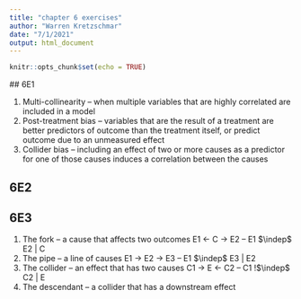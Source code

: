 ```yaml
---
title: "chapter 6 exercises"
author: "Warren Kretzschmar"
date: "7/1/2021"
output: html_document
---
```


```r
knitr::opts_chunk$set(echo = TRUE)
```
$\newcommand{\indep}{\perp \!\!\! \perp}$
## 6E1

1. Multi-collinearity -- when multiple variables that are highly correlated are included in a model
2. Post-treatment bias -- variables that are the result of a treatment are better predictors of outcome than the treatment itself, or predict outcome due to an unmeasured effect
3. Collider bias -- including an effect of two or more causes as a predictor for one of those causes induces a correlation between the causes

## 6E2

## 6E3

1. The fork -- a cause that affects two outcomes E1 <- C -> E2 -- E1 $\indep$ E2 | C
2. The pipe -- a line of causes E1 -> E2 -> E3 -- E1 $\indep$ E3 | E2
3. The collider -- an effect that has two causes C1 -> E <- C2 -- C1 !$\indep$ C2 | E
4. The descendant -- a collider that has a downstream effect